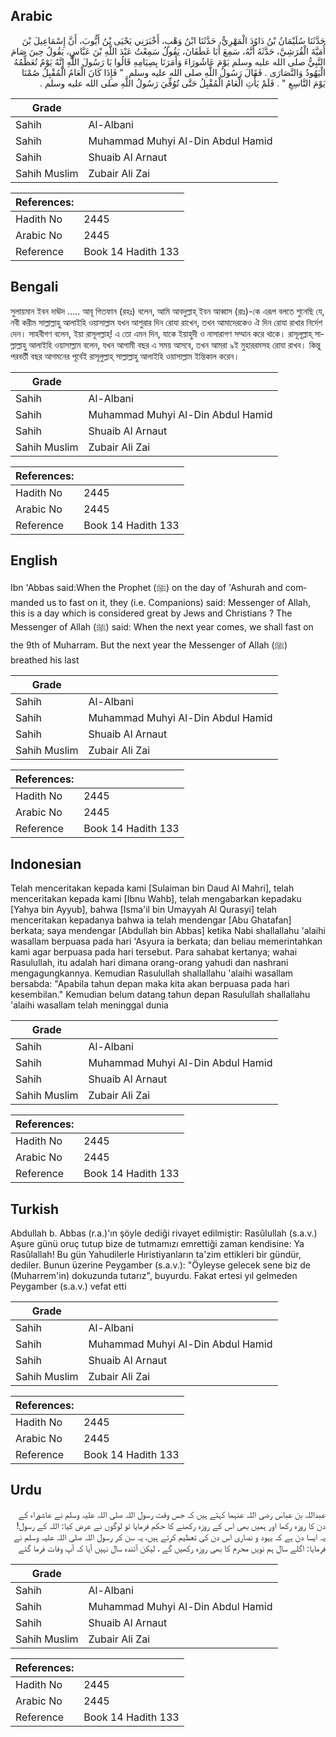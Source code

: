 ## Arabic


<div dir="rtl" lang="ar" style={{fontSize:'larger',backgroundColor:'#f8f9fa',padding:20}}>
حَدَّثَنَا سُلَيْمَانُ بْنُ دَاوُدَ الْمَهْرِيُّ، حَدَّثَنَا ابْنُ وَهْبٍ، أَخْبَرَنِي يَحْيَى بْنُ أَيُّوبَ، أَنَّ إِسْمَاعِيلَ بْنَ أُمَيَّةَ الْقُرَشِيَّ، حَدَّثَهُ أَنَّهُ، سَمِعَ أَبَا غَطَفَانَ، يَقُولُ سَمِعْتُ عَبْدَ اللَّهِ بْنَ عَبَّاسٍ، يَقُولُ حِينَ صَامَ النَّبِيُّ صلى الله عليه وسلم يَوْمَ عَاشُورَاءَ وَأَمَرَنَا بِصِيَامِهِ قَالُوا يَا رَسُولَ اللَّهِ إِنَّهُ يَوْمٌ تُعَظِّمُهُ الْيَهُودُ وَالنَّصَارَى ‏.‏ فَقَالَ رَسُولُ اللَّهِ صلى الله عليه وسلم ‏ "‏ فَإِذَا كَانَ الْعَامُ الْمُقْبِلُ صُمْنَا يَوْمَ التَّاسِعِ ‏"‏ ‏.‏ فَلَمْ يَأْتِ الْعَامُ الْمُقْبِلُ حَتَّى تُوُفِّيَ رَسُولُ اللَّهِ صلى الله عليه وسلم ‏.‏
</div>
<div style={{backgroundColor:'#f8f9fa',padding:20, marginBottom: 10}}><table> <thead> <tr> <th>Grade</th> <th></th> </tr> </thead> <tbody> <tr><td>Sahih</td><td>Al-Albani</td></tr><tr><td>Sahih</td><td>Muhammad Muhyi Al-Din Abdul Hamid</td></tr><tr><td>Sahih</td><td>Shuaib Al Arnaut</td></tr><tr><td>Sahih Muslim</td><td>Zubair Ali Zai</td></tr></tbody></table><table> <thead> <tr> <th>References:</th> <th></th> </tr> </thead> <tbody><tr><td>Hadith No</td><td>2445</td></tr><tr><td>Arabic No</td><td>2445</td></tr><tr><td>Reference</td><td>Book 14 Hadith 133</td></tr></tbody></table></div>

## Bengali


<div dir="ltr" lang="bn" style={{fontSize:'larger',backgroundColor:'#f8f9fa',padding:20}}>
সুলায়মান ইবন দাঊদ ..... আবূ গিতফান (রহঃ) বলেন, আমি আবদুল্লাহ্ ইবন আব্বাস (রাঃ)-কে এরূপ বলতে শুনেছি যে, নবী করীম সাল্লাল্লাহু আলাইহি ওয়াসাল্লাম যখন আশুরার দিন রোযা রাখেন, তখন আমাদেরকেও ঐ দিন রোযা রাখার নির্দেশ দেন। সাহবীগণ বলেন, ইয়া রাসূলল্লাহ্! এ তো এমন দিন, যাকে ইয়াহুদী ও নাসারাগণ সম্মান করে থাকে। রাসূলূল্লাহ্ সাল্লাল্লাহু আলাইহি ওয়াসাল্লাম বলেন, যখন আগামী বছর এ সময় আসবে, তখন আমরা ৯ই মুহাররমসহ রোযা রাখব। কিন্তু পরবর্তী বছর আগমনের পূর্বেই রাসূলুল্লাহ্ সাল্লাল্লাহু আলাইহি ওয়াসাল্লাম ইন্তিকাল করেন।
</div>
<div style={{backgroundColor:'#f8f9fa',padding:20, marginBottom: 10}}><table> <thead> <tr> <th>Grade</th> <th></th> </tr> </thead> <tbody> <tr><td>Sahih</td><td>Al-Albani</td></tr><tr><td>Sahih</td><td>Muhammad Muhyi Al-Din Abdul Hamid</td></tr><tr><td>Sahih</td><td>Shuaib Al Arnaut</td></tr><tr><td>Sahih Muslim</td><td>Zubair Ali Zai</td></tr></tbody></table><table> <thead> <tr> <th>References:</th> <th></th> </tr> </thead> <tbody><tr><td>Hadith No</td><td>2445</td></tr><tr><td>Arabic No</td><td>2445</td></tr><tr><td>Reference</td><td>Book 14 Hadith 133</td></tr></tbody></table></div>

## English


<div dir="ltr" lang="en" style={{fontSize:'larger',backgroundColor:'#f8f9fa',padding:20}}>
Ibn 'Abbas said:When the Prophet (ﷺ) on the day of 'Ashurah and commanded us to fast on it, they (i.e. Companions) said: Messenger of Allah, this is a day which is considered great by Jews and Christians ? The Messenger of Allah (ﷺ) said: When the next year comes, we shall fast on the 9th of Muharram. But the next year the Messenger of Allah (ﷺ) breathed his last
</div>
<div style={{backgroundColor:'#f8f9fa',padding:20, marginBottom: 10}}><table> <thead> <tr> <th>Grade</th> <th></th> </tr> </thead> <tbody> <tr><td>Sahih</td><td>Al-Albani</td></tr><tr><td>Sahih</td><td>Muhammad Muhyi Al-Din Abdul Hamid</td></tr><tr><td>Sahih</td><td>Shuaib Al Arnaut</td></tr><tr><td>Sahih Muslim</td><td>Zubair Ali Zai</td></tr></tbody></table><table> <thead> <tr> <th>References:</th> <th></th> </tr> </thead> <tbody><tr><td>Hadith No</td><td>2445</td></tr><tr><td>Arabic No</td><td>2445</td></tr><tr><td>Reference</td><td>Book 14 Hadith 133</td></tr></tbody></table></div>

## Indonesian


<div dir="ltr" lang="id" style={{fontSize:'larger',backgroundColor:'#f8f9fa',padding:20}}>
Telah menceritakan kepada kami [Sulaiman bin Daud Al Mahri], telah menceritakan kepada kami [Ibnu Wahb], telah mengabarkan kepadaku [Yahya bin Ayyub], bahwa [Isma'il bin Umayyah Al Qurasyi] telah menceritakan kepadanya bahwa ia telah mendengar [Abu Ghatafan] berkata; saya mendengar [Abdullah bin Abbas] ketika Nabi shallallahu 'alaihi wasallam berpuasa pada hari 'Asyura ia berkata; dan beliau memerintahkan kami agar berpuasa pada hari tersebut. Para sahabat kertanya; wahai Rasulullah, itu adalah hari dimana orang-orang yahudi dan nashrani mengagungkannya. Kemudian Rasulullah shallallahu 'alaihi wasallam bersabda: "Apabila tahun depan maka kita akan berpuasa pada hari kesembilan." Kemudian belum datang tahun depan Rasulullah shallallahu 'alaihi wasallam telah meninggal dunia
</div>
<div style={{backgroundColor:'#f8f9fa',padding:20, marginBottom: 10}}><table> <thead> <tr> <th>Grade</th> <th></th> </tr> </thead> <tbody> <tr><td>Sahih</td><td>Al-Albani</td></tr><tr><td>Sahih</td><td>Muhammad Muhyi Al-Din Abdul Hamid</td></tr><tr><td>Sahih</td><td>Shuaib Al Arnaut</td></tr><tr><td>Sahih Muslim</td><td>Zubair Ali Zai</td></tr></tbody></table><table> <thead> <tr> <th>References:</th> <th></th> </tr> </thead> <tbody><tr><td>Hadith No</td><td>2445</td></tr><tr><td>Arabic No</td><td>2445</td></tr><tr><td>Reference</td><td>Book 14 Hadith 133</td></tr></tbody></table></div>

## Turkish


<div dir="ltr" lang="tr" style={{fontSize:'larger',backgroundColor:'#f8f9fa',padding:20}}>
Abdullah b. Abbas (r.a.)'ın şöyle dediği rivayet edilmiştir: Rasûlullah (s.a.v.) Aşure günü oruç tutup bize de tutmamızı emrettiği zaman kendisine: Ya Rasûlallah! Bu gün Yahudilerle Hıristiyanların ta'zim ettikleri bir gündür, dediler. Bunun üzerine Peygamber (s.a.v.): "Öyleyse gelecek sene biz de (Muharrem'in) dokuzunda tuta­rız", buyurdu. Fakat ertesi yıl gelmeden Peygamber (s.a.v.) vefat etti
</div>
<div style={{backgroundColor:'#f8f9fa',padding:20, marginBottom: 10}}><table> <thead> <tr> <th>Grade</th> <th></th> </tr> </thead> <tbody> <tr><td>Sahih</td><td>Al-Albani</td></tr><tr><td>Sahih</td><td>Muhammad Muhyi Al-Din Abdul Hamid</td></tr><tr><td>Sahih</td><td>Shuaib Al Arnaut</td></tr><tr><td>Sahih Muslim</td><td>Zubair Ali Zai</td></tr></tbody></table><table> <thead> <tr> <th>References:</th> <th></th> </tr> </thead> <tbody><tr><td>Hadith No</td><td>2445</td></tr><tr><td>Arabic No</td><td>2445</td></tr><tr><td>Reference</td><td>Book 14 Hadith 133</td></tr></tbody></table></div>

## Urdu


<div dir="rtl" lang="ur" style={{fontSize:'larger',backgroundColor:'#f8f9fa',padding:20}}>
عبداللہ بن عباس رضی اللہ عنہما کہتے ہیں کہ جس وقت رسول اللہ صلی اللہ علیہ وسلم نے عاشوراء کے دن کا روزہ رکھا اور ہمیں بھی اس کے روزہ رکھنے کا حکم فرمایا تو لوگوں نے عرض کیا: اللہ کے رسول! یہ ایسا دن ہے کہ یہود و نصاری اس دن کی تعظیم کرتے ہیں، یہ سن کر رسول اللہ صلی اللہ علیہ وسلم نے فرمایا: اگلے سال ہم نویں محرم کا بھی روزہ رکھیں گے ، لیکن آئندہ سال نہیں آیا کہ آپ وفات فرما گئے
</div>
<div style={{backgroundColor:'#f8f9fa',padding:20, marginBottom: 10}}><table> <thead> <tr> <th>Grade</th> <th></th> </tr> </thead> <tbody> <tr><td>Sahih</td><td>Al-Albani</td></tr><tr><td>Sahih</td><td>Muhammad Muhyi Al-Din Abdul Hamid</td></tr><tr><td>Sahih</td><td>Shuaib Al Arnaut</td></tr><tr><td>Sahih Muslim</td><td>Zubair Ali Zai</td></tr></tbody></table><table> <thead> <tr> <th>References:</th> <th></th> </tr> </thead> <tbody><tr><td>Hadith No</td><td>2445</td></tr><tr><td>Arabic No</td><td>2445</td></tr><tr><td>Reference</td><td>Book 14 Hadith 133</td></tr></tbody></table></div>
